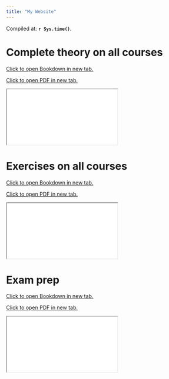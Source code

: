 ```yaml
---
title: "My Website"
---
```


Compiled at: **`r Sys.time()`**.

# Complete theory on all courses

<a href="books/theory/index.html" target="_blank" rel="noopener noreferrer">Click to open Bookdown in new tab.</a>

<a href="pdf/render/theory.pdf" target="_blank" rel="noopener noreferrer">Click to open PDF in new tab.</a>

<iframe src="pdf/render/theory.pdf"></iframe>

# Exercises on all courses

<a href="books/exercises/index.html" target="_blank" rel="noopener noreferrer">Click to open Bookdown in new tab.</a>

<a href="pdf/render/exercises.pdf" target="_blank" rel="noopener noreferrer">Click to open PDF in new tab.</a>

<iframe src="pdf/render/exercises.pdf"></iframe>

# Exam prep

<a href="books/exam/index.html" target="_blank" rel="noopener noreferrer">Click to open Bookdown in new tab.</a>

<a href="pdf/render/exam.pdf" target="_blank" rel="noopener noreferrer">Click to open PDF in new tab.</a>

<iframe src="pdf/render/exam.pdf"></iframe>